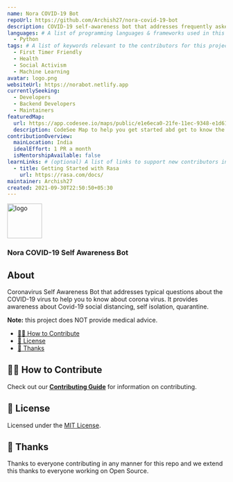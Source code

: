 ```yaml
---
name: Nora COVID-19 Bot
repoUrl: https://github.com/Archish27/nora-covid-19-bot
description: COVID-19 self-awareness bot that addresses frequently asked questions to help educate folks about the virus. It provides awareness about social distancing, self-isolation, quarantine.
languages: # A list of programming languages & frameworks used in this project
  - Python
tags: # A list of keywords relevant to the contributors for this project
  - First Timer Friendly
  - Health
  - Social Activism
  - Machine Learning
avatar: logo.png
websiteUrl: https://norabot.netlify.app
currentlySeeking:
  - Developers
  - Backend Developers
  - Maintainers
featuredMap:
  url: https://app.codesee.io/maps/public/e1e6eca0-21fe-11ec-9348-e1d61854fcda
  description: CodeSee Map to help you get started abd get to know the project
contributionOverview:
  mainLocation: India
  idealEffort: 1 PR a month
  isMentorshipAvailable: false
learnLinks: # (optional) A list of links to support new contributors in learning about your project and tech stack and culture / community
  - title: Getting Started with Rasa
    url: https://rasa.com/docs/
maintainer: Archish27
created: 2021-09-30T22:50:50+05:30
---
```


<!-- Divide your content into sections using our handy shortcodes. Each section is optional -->

<Overview>

<img
  src="https://raw.githubusercontent.com/Archish27/nora-covid-19-bot/master/logo-white.png"
  alt="logo"
  width="80px"
/>

<h3>Nora COVID-19 Self Awareness Bot</h3>

## About

Coronavirus Self Awareness Bot that addresses typical questions about the COVID-19 virus to help you to know about corona virus. It provides awareness about Covid-19 social distancing, self isolation, quarantine.

**Note:** this project does NOT provide medical advice.

</Overview>

<Contributing>

- [🙌🏻 How to Contribute](#-how-to-contribute)
- [📝 License](#-license)
- [💜 Thanks](#-thanks)

## 🙌🏻 How to Contribute

Check out our [**Contributing Guide**](https://github.com/Archish27/nora-covid-19-bot#-how-to-contribute) for information on contributing.

## 📝 License

Licensed under the [MIT License](https://github.com/Archish27/nora-covid-19-bot/blob/master/LICENSE).

## 💜 Thanks

Thanks to everyone contributing in any manner for this repo and we extend this thanks to everyone working on Open Source.

</Contributing>

